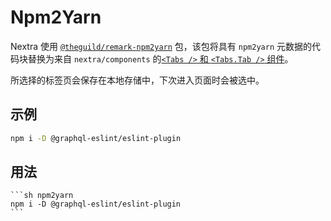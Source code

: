 # Npm2Yarn

Nextra 使用 [`@theguild/remark-npm2yarn`](https://npmjs.com/package/@theguild/remark-npm2yarn) 包，该包将具有 `npm2yarn` 元数据的代码块替换为来自 `nextra/components` 的[`<Tabs />` 和 `<Tabs.Tab />` 组件](/docs/guide/built-ins/tabs)。

所选择的标签页会保存在本地存储中，下次进入页面时会被选中。

## 示例

```sh npm2yarn
npm i -D @graphql-eslint/eslint-plugin
```

## 用法

````mdx filename="Markdown" /npm2yarn/
```sh npm2yarn
npm i -D @graphql-eslint/eslint-plugin
```
````
